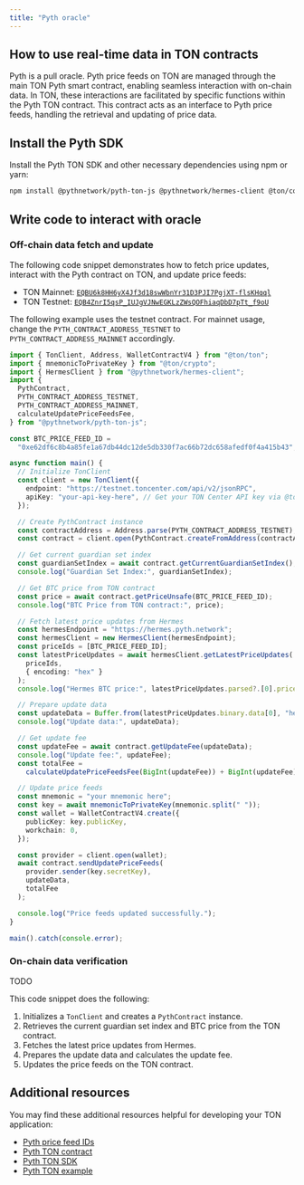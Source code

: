 ```yaml
---
title: "Pyth oracle"
---
```


## How to use real-time data in TON contracts

Pyth is a pull oracle. Pyth price feeds on TON are managed through the main TON Pyth smart
contract, enabling seamless interaction with on-chain data. In TON,
these interactions are facilitated by specific functions within the
Pyth TON contract. This contract acts as an interface to Pyth
price feeds, handling the retrieval and updating of price data.

## Install the Pyth SDK

Install the Pyth TON SDK and other necessary dependencies using npm or yarn:

```bash
npm install @pythnetwork/pyth-ton-js @pythnetwork/hermes-client @ton/core @ton/ton @ton/crypto
```

## Write code to interact with oracle

### Off-chain data fetch and update

The following code snippet demonstrates how to fetch price updates, interact with the Pyth contract on TON, and update price feeds:

- TON Mainnet: [`EQBU6k8HH6yX4Jf3d18swWbnYr31D3PJI7PgjXT-flsKHqql`](https://docs.pyth.network/price-feeds/contract-addresses/ton)
- TON Testnet: [`EQB4ZnrI5qsP_IUJgVJNwEGKLzZWsQOFhiaqDbD7pTt_f9oU`](https://docs.pyth.network/price-feeds/contract-addresses/ton)

The following example uses the testnet contract. For mainnet usage, change the `PYTH_CONTRACT_ADDRESS_TESTNET` to `PYTH_CONTRACT_ADDRESS_MAINNET` accordingly.

```ts expandable
import { TonClient, Address, WalletContractV4 } from "@ton/ton";
import { mnemonicToPrivateKey } from "@ton/crypto";
import { HermesClient } from "@pythnetwork/hermes-client";
import {
  PythContract,
  PYTH_CONTRACT_ADDRESS_TESTNET,
  PYTH_CONTRACT_ADDRESS_MAINNET,
  calculateUpdatePriceFeedsFee,
} from "@pythnetwork/pyth-ton-js";

const BTC_PRICE_FEED_ID =
  "0xe62df6c8b4a85fe1a67db44dc12de5db330f7ac66b72dc658afedf0f4a415b43";

async function main() {
  // Initialize TonClient
  const client = new TonClient({
    endpoint: "https://testnet.toncenter.com/api/v2/jsonRPC",
    apiKey: "your-api-key-here", // Get your TON Center API key via @tonapibot or https://t.me/toncenter (optional)
  });

  // Create PythContract instance
  const contractAddress = Address.parse(PYTH_CONTRACT_ADDRESS_TESTNET);
  const contract = client.open(PythContract.createFromAddress(contractAddress));

  // Get current guardian set index
  const guardianSetIndex = await contract.getCurrentGuardianSetIndex();
  console.log("Guardian Set Index:", guardianSetIndex);

  // Get BTC price from TON contract
  const price = await contract.getPriceUnsafe(BTC_PRICE_FEED_ID);
  console.log("BTC Price from TON contract:", price);

  // Fetch latest price updates from Hermes
  const hermesEndpoint = "https://hermes.pyth.network";
  const hermesClient = new HermesClient(hermesEndpoint);
  const priceIds = [BTC_PRICE_FEED_ID];
  const latestPriceUpdates = await hermesClient.getLatestPriceUpdates(
    priceIds,
    { encoding: "hex" }
  );
  console.log("Hermes BTC price:", latestPriceUpdates.parsed?.[0].price);

  // Prepare update data
  const updateData = Buffer.from(latestPriceUpdates.binary.data[0], "hex");
  console.log("Update data:", updateData);

  // Get update fee
  const updateFee = await contract.getUpdateFee(updateData);
  console.log("Update fee:", updateFee);
  const totalFee =
    calculateUpdatePriceFeedsFee(BigInt(updateFee)) + BigInt(updateFee);

  // Update price feeds
  const mnemonic = "your mnemonic here";
  const key = await mnemonicToPrivateKey(mnemonic.split(" "));
  const wallet = WalletContractV4.create({
    publicKey: key.publicKey,
    workchain: 0,
  });

  const provider = client.open(wallet);
  await contract.sendUpdatePriceFeeds(
    provider.sender(key.secretKey),
    updateData,
    totalFee
  );

  console.log("Price feeds updated successfully.");
}

main().catch(console.error);
```

### On-chain data verification

TODO

This code snippet does the following:

1. Initializes a `TonClient` and creates a `PythContract` instance.
1. Retrieves the current guardian set index and BTC price from the TON contract.
1. Fetches the latest price updates from Hermes.
1. Prepares the update data and calculates the update fee.
1. Updates the price feeds on the TON contract.

## Additional resources

You may find these additional resources helpful for developing your TON application:

- [Pyth price feed IDs](https://pyth.network/developers/price-feed-ids)
- [Pyth TON contract](https://github.com/pyth-network/pyth-crosschain/tree/main/target_chains/ton/contracts)
- [Pyth TON SDK](https://github.com/pyth-network/pyth-crosschain/tree/main/target_chains/ton/sdk)
- [Pyth TON example](https://github.com/pyth-network/pyth-examples/tree/main/price_feeds/ton/sdk_js_usage)
